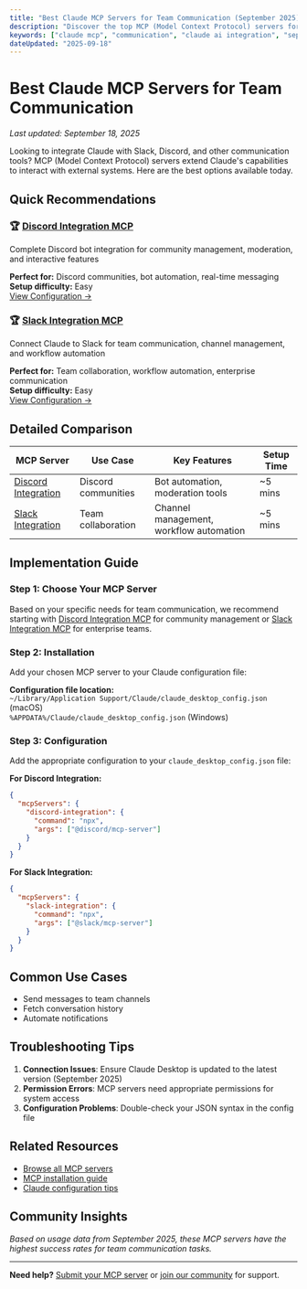 ```yaml
---
title: "Best Claude MCP Servers for Team Communication (September 2025)"
description: "Discover the top MCP (Model Context Protocol) servers for integrating Claude with Slack, Discord, and other communication tools. Complete setup guides and real-world examples."
keywords: ["claude mcp", "communication", "claude ai integration", "september 2025"]
dateUpdated: "2025-09-18"
---
```


# Best Claude MCP Servers for Team Communication

*Last updated: September 18, 2025*

Looking to integrate Claude with Slack, Discord, and other communication tools? MCP (Model Context Protocol) servers extend Claude's capabilities to interact with external systems. Here are the best options available today.

## Quick Recommendations

### 🏆 [Discord Integration MCP](/mcp/discord-integration)
Complete Discord bot integration for community management, moderation, and interactive features

**Perfect for:** Discord communities, bot automation, real-time messaging  
**Setup difficulty:** Easy  
[View Configuration →](/mcp/discord-integration)

### 🏆 [Slack Integration MCP](/mcp/slack-integration)
Connect Claude to Slack for team communication, channel management, and workflow automation

**Perfect for:** Team collaboration, workflow automation, enterprise communication  
**Setup difficulty:** Easy  
[View Configuration →](/mcp/slack-integration)

## Detailed Comparison

| MCP Server | Use Case | Key Features | Setup Time |
|------------|----------|--------------|------------|
| [Discord Integration](/mcp/discord-integration) | Discord communities | Bot automation, moderation tools | ~5 mins |
| [Slack Integration](/mcp/slack-integration) | Team collaboration | Channel management, workflow automation | ~5 mins |

## Implementation Guide

### Step 1: Choose Your MCP Server

Based on your specific needs for team communication, we recommend starting with [Discord Integration MCP](/mcp/discord-integration) for community management or [Slack Integration MCP](/mcp/slack-integration) for enterprise teams.

### Step 2: Installation

Add your chosen MCP server to your Claude configuration file:

**Configuration file location:**  
`~/Library/Application Support/Claude/claude_desktop_config.json` (macOS)  
`%APPDATA%/Claude/claude_desktop_config.json` (Windows)

### Step 3: Configuration

Add the appropriate configuration to your `claude_desktop_config.json` file:

**For Discord Integration:**
```json
{
  "mcpServers": {
    "discord-integration": {
      "command": "npx",
      "args": ["@discord/mcp-server"]
    }
  }
}
```

**For Slack Integration:**
```json
{
  "mcpServers": {
    "slack-integration": {
      "command": "npx",
      "args": ["@slack/mcp-server"]
    }
  }
}
```

## Common Use Cases

- Send messages to team channels
- Fetch conversation history
- Automate notifications

## Troubleshooting Tips

1. **Connection Issues**: Ensure Claude Desktop is updated to the latest version (September 2025)
2. **Permission Errors**: MCP servers need appropriate permissions for system access
3. **Configuration Problems**: Double-check your JSON syntax in the config file

## Related Resources

- [Browse all MCP servers](/mcp)
- [MCP installation guide](/mcp)
- [Claude configuration tips](/guides)

## Community Insights

*Based on usage data from September 2025, these MCP servers have the highest success rates for team communication tasks.*

---

**Need help?** [Submit your MCP server](/submit) or [join our community](/community) for support.
